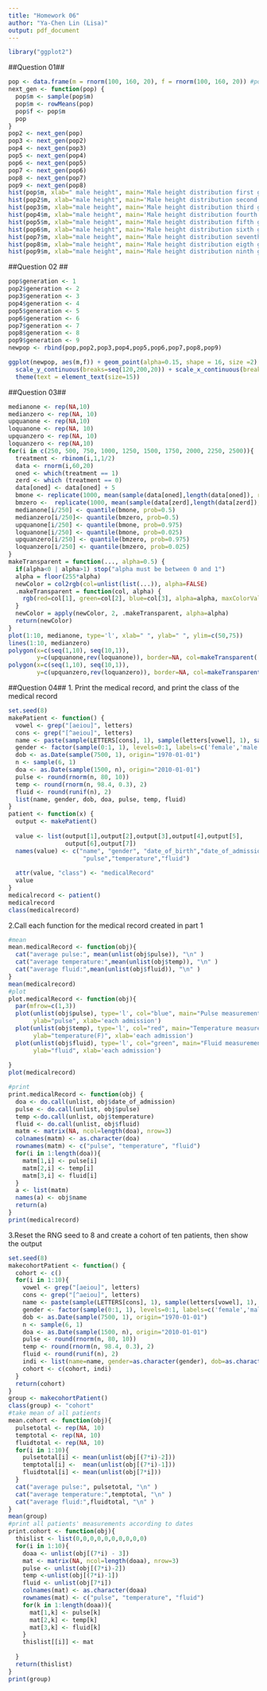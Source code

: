 ```yaml
---
title: "Homework 06"
author: "Ya-Chen Lin (Lisa)"
output: pdf_document
---
```

```r
library("ggplot2")
```

##Question 01##
```r
pop <- data.frame(m = rnorm(100, 160, 20), f = rnorm(100, 160, 20)) #pop1
next_gen <- function(pop) {
  pop$m <- sample(pop$m)
  pop$m <- rowMeans(pop)
  pop$f <- pop$m
  pop
}
pop2 <- next_gen(pop) 
pop3 <- next_gen(pop2)
pop4 <- next_gen(pop3) 
pop5 <- next_gen(pop4) 
pop6 <- next_gen(pop5) 
pop7 <- next_gen(pop6) 
pop8 <- next_gen(pop7) 
pop9 <- next_gen(pop8) 
hist(pop$m, xlab=" male height", main='Male height distribution first generation')
hist(pop2$m, xlab="male height", main='Male height distribution second generation')
hist(pop3$m, xlab="male height", main='Male height distribution third generation')
hist(pop4$m, xlab="male height", main='Male height distribution fourth generation')
hist(pop5$m, xlab="male height", main='Male height distribution fifth generation')
hist(pop6$m, xlab="male height", main='Male height distribution sixth generation')
hist(pop7$m, xlab="male height", main='Male height distribution seventh generation')
hist(pop8$m, xlab="male height", main='Male height distribution eigth generation')
hist(pop9$m, xlab="male height", main='Male height distribution ninth generation')
```  

##Question 02 ##
```r
pop$generation <- 1
pop2$generation <- 2
pop3$generation <- 3
pop4$generation <- 4
pop5$generation <- 5
pop6$generation <- 6
pop7$generation <- 7
pop8$generation <- 8
pop9$generation <- 9
newpop <- rbind(pop,pop2,pop3,pop4,pop5,pop6,pop7,pop8,pop9)

ggplot(newpop, aes(m,f)) + geom_point(alpha=0.15, shape = 16, size =2) + facet_wrap(~generation)+
  scale_y_continuous(breaks=seq(120,200,20)) + scale_x_continuous(breaks=seq(100,220,20)) + 
  theme(text = element_text(size=15)) 
```  

##Question 03##
```r
medianone <- rep(NA,10)
medianzero <- rep(NA, 10)
upquanone <- rep(NA,10)
loquanone <- rep(NA, 10)
upquanzero <- rep(NA, 10)
loquanzero <- rep(NA,10)
for(i in c(250, 500, 750, 1000, 1250, 1500, 1750, 2000, 2250, 2500)){
  treatment <- rbinom(i,1,1/2)
  data <- rnorm(i,60,20)
  oned <- which(treatment == 1)
  zerd <- which (treatment == 0)
  data[oned] <- data[oned] + 5
  bmone <- replicate(1000, mean(sample(data[oned],length(data[oned]), replace = TRUE)))
  bmzero <-  replicate(1000, mean(sample(data[zerd],length(data[zerd]), replace = TRUE)))
  medianone[i/250] <- quantile(bmone, prob=0.5)
  medianzero[i/250]<- quantile(bmzero, prob=0.5)
  upquanone[i/250] <- quantile(bmone, prob=0.975)
  loquanone[i/250] <- quantile(bmone, prob=0.025)
  upquanzero[i/250] <- quantile(bmzero, prob=0.975)
  loquanzero[i/250] <- quantile(bmzero, prob=0.025)
}
makeTransparent = function(..., alpha=0.5) {
  if(alpha<0 | alpha>1) stop("alpha must be between 0 and 1")
  alpha = floor(255*alpha)  
  newColor = col2rgb(col=unlist(list(...)), alpha=FALSE)
  .makeTransparent = function(col, alpha) {
    rgb(red=col[1], green=col[2], blue=col[3], alpha=alpha, maxColorValue=255)
  }
  newColor = apply(newColor, 2, .makeTransparent, alpha=alpha)
  return(newColor)
}
plot(1:10, medianone, type='l', xlab=" ", ylab=" ", ylim=c(50,75))
lines(1:10, medianzero)
polygon(x=c(seq(1,10), seq(10,1)),
        y=c(upquanone,rev(loquanone)), border=NA, col=makeTransparent('red',alpha=0.5))
polygon(x=c(seq(1,10), seq(10,1)),
        y=c(upquanzero,rev(loquanzero)), border=NA, col=makeTransparent('blue',alpha=0.5))

```  

##Question 04##
1. Print the medical record, and print the class of the medical record
```r
set.seed(8)
makePatient <- function() {
  vowel <- grep("[aeiou]", letters)
  cons <- grep("[^aeiou]", letters)
  name <- paste(sample(LETTERS[cons], 1), sample(letters[vowel], 1), sample(letters[cons], 1), sep='')
  gender <- factor(sample(0:1, 1), levels=0:1, labels=c('female','male'))
  dob <- as.Date(sample(7500, 1), origin="1970-01-01")
  n <- sample(6, 1)
  doa <- as.Date(sample(1500, n), origin="2010-01-01")
  pulse <- round(rnorm(n, 80, 10))
  temp <- round(rnorm(n, 98.4, 0.3), 2)
  fluid <- round(runif(n), 2)
  list(name, gender, dob, doa, pulse, temp, fluid)
}
patient <- function(x) {
  output <- makePatient()
  
  value <- list(output[1],output[2],output[3],output[4],output[5],
                output[6],output[7])
  names(value) <- c("name", "gender", "date_of_birth","date_of_admission",
                     "pulse","temperature","fluid")
  
  attr(value, "class") <- "medicalRecord"
  value
}
medicalrecord <- patient()
medicalrecord
class(medicalrecord)
```
2.Call each function for the medical record created in part 1
```r
#mean
mean.medicalRecord <- function(obj){
  cat("average pulse:", mean(unlist(obj$pulse)), "\n" )
  cat("average temperature:",mean(unlist(obj$temp)), "\n" )
  cat("average fluid:",mean(unlist(obj$fluid)), "\n" )
}
mean(medicalrecord)
#plot
plot.medicalRecord <- function(obj){
  par(mfrow=c(1,3))
  plot(unlist(obj$pulse), type='l', col="blue", main="Pulse measurement",
       ylab="pulse", xlab='each admission') 
  plot(unlist(obj$temp), type='l', col="red", main="Temperature measurement",
       ylab="temperature(F)", xlab='each admission') 
  plot(unlist(obj$fluid), type='l', col="green", main="Fluid measurement",
       ylab="fluid", xlab='each admission') 
  
}
plot(medicalrecord)

#print
print.medicalRecord <- function(obj) {
  doa <- do.call(unlist, obj$date_of_admission)
  pulse <- do.call(unlist, obj$pulse)
  temp <-do.call(unlist, obj$temperature)
  fluid <- do.call(unlist, obj$fluid)
  matm <- matrix(NA, ncol=length(doa), nrow=3)
  colnames(matm) <- as.character(doa)
  rownames(matm) <- c("pulse", "temperature", "fluid")
  for(i in 1:length(doa)){
    matm[1,i] <- pulse[i]
    matm[2,i] <- temp[i]
    matm[3,i] <- fluid[i]
  }
  a <- list(matm)
  names(a) <- obj$name
  return(a)
}
print(medicalrecord)
```
3.Reset the RNG seed to 8 and create a cohort of ten patients, then show the output
```r
set.seed(8)
makecohortPatient <- function() {
  cohort <- c()
  for(i in 1:10){
    vowel <- grep("[aeiou]", letters)
    cons <- grep("[^aeiou]", letters)
    name <- paste(sample(LETTERS[cons], 1), sample(letters[vowel], 1), sample(letters[cons], 1), sep='')
    gender <- factor(sample(0:1, 1), levels=0:1, labels=c('female','male'))
    dob <- as.Date(sample(7500, 1), origin="1970-01-01")
    n <- sample(6, 1)
    doa <- as.Date(sample(1500, n), origin="2010-01-01")
    pulse <- round(rnorm(n, 80, 10))
    temp <- round(rnorm(n, 98.4, 0.3), 2)
    fluid <- round(runif(n), 2)
    indi <- list(name=name, gender=as.character(gender), dob=as.character(dob), doa=as.character(doa), pulse=pulse, temp=temp, fluid=fluid)
    cohort <- c(cohort, indi)
  }
  return(cohort)
}
group <- makecohortPatient()
class(group) <- "cohort"
#take mean of all patients
mean.cohort <- function(obj){
  pulsetotal <- rep(NA, 10)
  temptotal <- rep(NA, 10)
  fluidtotal <- rep(NA, 10)
  for(i in 1:10){
    pulsetotal[i] <- mean(unlist(obj[(7*i)-2]))
    temptotal[i] <-  mean(unlist(obj[(7*i)-1]))
    fluidtotal[i] <- mean(unlist(obj[7*i]))
  }
  cat("average pulse:", pulsetotal, "\n" )
  cat("average temperature:",temptotal, "\n" )
  cat("average fluid:",fluidtotal, "\n" )
}
mean(group)
#print all patients' measurements according to dates
print.cohort <- function(obj){
  thislist <- list(0,0,0,0,0,0,0,0,0,0)
  for(i in 1:10){
    doaa <- unlist(obj[(7*i) - 3])
    mat <- matrix(NA, ncol=length(doaa), nrow=3)
    pulse <- unlist(obj[(7*i)-2])
    temp <-unlist(obj[(7*i)-1])
    fluid <- unlist(obj[7*i])
    colnames(mat) <- as.character(doaa)
    rownames(mat) <- c("pulse", "temperature", "fluid")
    for(k in 1:length(doaa)){
      mat[1,k] <- pulse[k]
      mat[2,k] <- temp[k]
      mat[3,k] <- fluid[k]
    }
    thislist[[i]] <- mat
  
  }
  return(thislist)
}
print(group)
```

